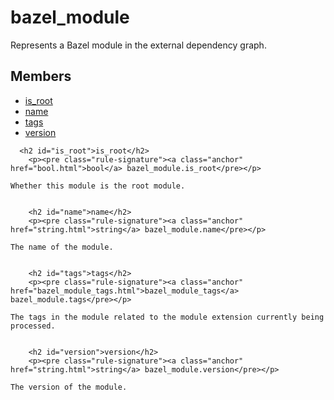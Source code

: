 <html devsite>
<head>
  <meta name="project_path" value="/_project.yaml">
  <meta name="book_path" value="/versions/6.2.0/_book.yaml">
</head>
<body>

<h1 class="page-title" id="modules.bazel_module">bazel_module</h1>

<!-- {% raw %} -->

Represents a Bazel module in the external dependency graph.

<h2>Members</h2>
<ul>
    <li>
    <a href="#is_root">is_root</a>
  </li>
      <li>
    <a href="#name">name</a>
  </li>
      <li>
    <a href="#tags">tags</a>
  </li>
      <li>
    <a href="#version">version</a>
  </li>
  </ul>

      <h2 id="is_root">is_root</h2>
        <p><pre class="rule-signature"><a class="anchor" href="bool.html">bool</a> bazel_module.is_root</pre></p>

    Whether this module is the root module.


        <h2 id="name">name</h2>
        <p><pre class="rule-signature"><a class="anchor" href="string.html">string</a> bazel_module.name</pre></p>

    The name of the module.


        <h2 id="tags">tags</h2>
        <p><pre class="rule-signature"><a class="anchor" href="bazel_module_tags.html">bazel_module_tags</a> bazel_module.tags</pre></p>

    The tags in the module related to the module extension currently being processed.


        <h2 id="version">version</h2>
        <p><pre class="rule-signature"><a class="anchor" href="string.html">string</a> bazel_module.version</pre></p>

    The version of the module.



</body>
</html>

<!-- {% endraw %} -->
